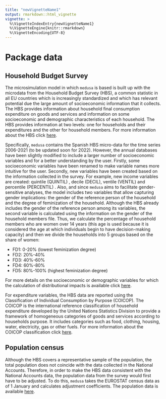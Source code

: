 ```yaml
---
title: "newVignetteName1"
output: rmarkdown::html_vignette
vignette: >
  %\VignetteIndexEntry{newVignetteName1}
  %\VignetteEngine{knitr::rmarkdown}
  %\VignetteEncoding{UTF-8}
---
```


# Package data 


## Household Budget Survey

The microsimulation model in which `medusa` is based  is built up with the microdata from the Household Budget Survey (HBS), a common statistic in all EU countries which is increasingly standardized and which has relevant potential due the large amount of socioeconomic information that it collects. The HBS provides information about household final consumption expenditure on goods and services and information on some socioeconomic and demographic characteristics of each household. The HBS provides information at two levels: one for households and their expenditures and the other for household members. For more information about the HBS click [here](https://ec.europa.eu/eurostat/web/household-budget-surveys).

Specifically, `medusa` contains the Spanish HBS micro-data for the time series 2006-2021 (to be updated soon for 2022). However, the annual databases have been slightly modified to include a larger number of socioeconomic variables and for a better understanding by the user.  Firstly, some socioeconomic variables have been renamed to make variable names more intuitive for the user. Secondly, new variables have been created based on the information collected in the survey. For example, new income variables are created: quintile (QUINTIL) , decile (DECIL), ventile (VENTIL) and percentile (PERCENTIL) . Also, and since `medusa` aims to facilitate gender-sensitive analyses, the model includes two variables that allow capturing gender implications: the gender of the reference person of the household and the degree of feminization of the household. Although the HBS already includes the gender of the reference person among its variables, the second variable is calculated using the information on the gender of the household members file. Thus, we calculate the percentage of household members who are women over 14 years (this age is used because it is considered the age at which individuals begin to have decision-making capacity) and then we divide the households into 5 groups based on the share of women:

- FD1: 0-20% (lowest feminization degree)
- FD2: 20%-40%
- FD3: 40%-60% 
- FD4: 60%-80% 
- FD5: 80%-100% (highest feminization degree)

For more details on the socioeconomic or demographic variables for which the calculation of distributional impacts is available click [here](.....................................).

For expenditure variables, the HBS data are reported using the Classification of Individual Consumption by Purpose (COICOP). The COICOP is the international reference classification of household expenditure developed by the United Nations Statistics Division to provide a framework of homogeneous categories of goods and services according to households purpose. It includes categories such as food, clothing, housing, water, electricity, gas or other fuels. For more information about the COICOP classification click [here](https://unstats.un.org/unsd/classifications/unsdclassifications/COICOP_2018_-_pre-edited_white_cover_version_-_2018-12-26.pdf).

## Population census 

Although the HBS covers a representative sample of the population, the total population does not coincide with the data collected in the National Accounts. Therefore, in order to make the HBS data consistent with the National Accounts data, the population data from the survey would first have to be adjusted. To do this, `medusa` takes the EUROSTAT census data as of 1 January and calculates adjustment coefficients. The population data is available [here](https://ec.europa.eu/eurostat/databrowser/view/tps00001/default/table?lang=en&category=t_demo.t_demo_pop).


